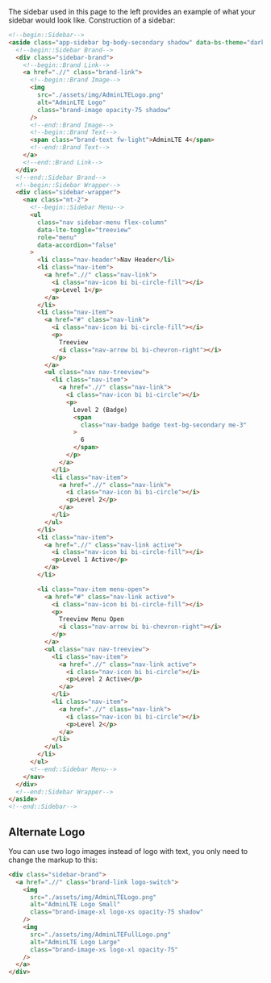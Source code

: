 The sidebar used in this page to the left provides an example of what your sidebar would look like. Construction of a sidebar:

```html
<!--begin::Sidebar-->
<aside class="app-sidebar bg-body-secondary shadow" data-bs-theme="dark">
  <!--begin::Sidebar Brand-->
  <div class="sidebar-brand">
    <!--begin::Brand Link-->
    <a href=".//" class="brand-link">
      <!--begin::Brand Image-->
      <img
        src="./assets/img/AdminLTELogo.png"
        alt="AdminLTE Logo"
        class="brand-image opacity-75 shadow"
      />
      <!--end::Brand Image-->
      <!--begin::Brand Text-->
      <span class="brand-text fw-light">AdminLTE 4</span>
      <!--end::Brand Text-->
    </a>
    <!--end::Brand Link-->
  </div>
  <!--end::Sidebar Brand-->
  <!--begin::Sidebar Wrapper-->
  <div class="sidebar-wrapper">
    <nav class="mt-2">
      <!--begin::Sidebar Menu-->
      <ul
        class="nav sidebar-menu flex-column"
        data-lte-toggle="treeview"
        role="menu"
        data-accordion="false"
      >
        <li class="nav-header">Nav Header</li>
        <li class="nav-item">
          <a href=".//" class="nav-link">
            <i class="nav-icon bi bi-circle-fill"></i>
            <p>Level 1</p>
          </a>
        </li>
        <li class="nav-item">
          <a href="#" class="nav-link">
            <i class="nav-icon bi bi-circle-fill"></i>
            <p>
              Treeview
              <i class="nav-arrow bi bi-chevron-right"></i>
            </p>
          </a>
          <ul class="nav nav-treeview">
            <li class="nav-item">
              <a href=".//" class="nav-link">
                <i class="nav-icon bi bi-circle"></i>
                <p>
                  Level 2 (Badge)
                  <span
                    class="nav-badge badge text-bg-secondary me-3"
                  >
                    6
                  </span>
                </p>
              </a>
            </li>
            <li class="nav-item">
              <a href=".//" class="nav-link">
                <i class="nav-icon bi bi-circle"></i>
                <p>Level 2</p>
              </a>
            </li>
          </ul>
        </li>
        <li class="nav-item">
          <a href=".//" class="nav-link active">
            <i class="nav-icon bi bi-circle-fill"></i>
            <p>Level 1 Active</p>
          </a>
        </li>

        <li class="nav-item menu-open">
          <a href="#" class="nav-link active">
            <i class="nav-icon bi bi-circle-fill"></i>
            <p>
              Treeview Menu Open
              <i class="nav-arrow bi bi-chevron-right"></i>
            </p>
          </a>
          <ul class="nav nav-treeview">
            <li class="nav-item">
              <a href=".//" class="nav-link active">
                <i class="nav-icon bi bi-circle"></i>
                <p>Level 2 Active</p>
              </a>
            </li>
            <li class="nav-item">
              <a href=".//" class="nav-link">
                <i class="nav-icon bi bi-circle"></i>
                <p>Level 2</p>
              </a>
            </li>
          </ul>
        </li>
      </ul>
      <!--end::Sidebar Menu-->
    </nav>
  </div>
  <!--end::Sidebar Wrapper-->
</aside>
<!--end::Sidebar-->
```

## Alternate Logo

You can use two logo images instead of logo with text, you only need to change the markup to this:

```html
<div class="sidebar-brand">
  <a href=".//" class="brand-link logo-switch">
    <img
      src="./assets/img/AdminLTELogo.png"
      alt="AdminLTE Logo Small"
      class="brand-image-xl logo-xs opacity-75 shadow"
    />
    <img
      src="./assets/img/AdminLTEFullLogo.png"
      alt="AdminLTE Logo Large"
      class="brand-image-xs logo-xl opacity-75"
    />
  </a>
</div>
```
